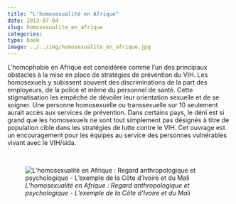 ```yaml
---
title: "L'homosexualité en Afrique"
date: 2013-07-04
slug: homosexualite_en_afrique
categories:
type: book
image: ../../img/homosexualite_en_afrique.jpg
---
```


L’homophobie en Afrique est considérée comme l’un des principaux obstacles à la mise en place de stratégies de prévention du VIH.
Les homosexuels y subissent souvent des discriminations de la part des employeurs, de la police et même du personnel de santé.
Cette stigmatisation les empêche de dévoiler leur orientation sexuelle et de se soigner.
Une personne homosexuelle ou transsexuelle sur 10 seulement aurait accès aux services de prévention.
Dans certains pays, le déni est si grand que les homosexuels ne sont tout simplement pas désignés à titre de population cible dans les stratégies de lutte contre le VIH.
Cet ouvrage est un encouragement pour les équipes au service des personnes vulnérables vivant avec le VIH/sida. 

<br>

![_L'homosexualité en Afrique : Regard anthropologique et psychologique - L'exemple de la Côte d'Ivoire et du Mali_](../../img/homosexualite_en_afrique.jpg)
